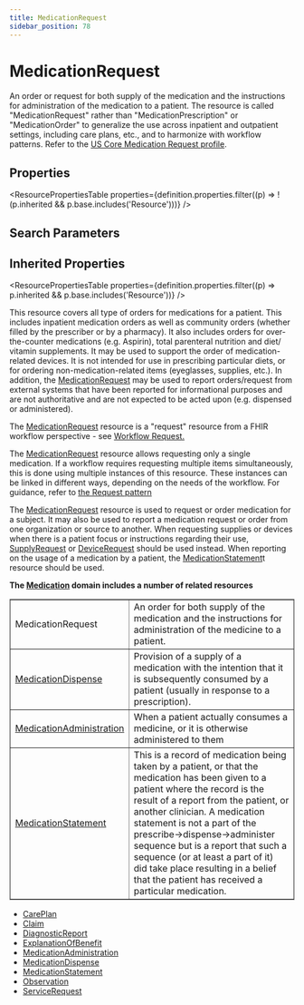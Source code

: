 ```yaml
---
title: MedicationRequest
sidebar_position: 78
---
```



# MedicationRequest

An order or request for both supply of the medication and the instructions for administration of the medication to a patient. The resource is called "MedicationRequest" rather than "MedicationPrescription" or "MedicationOrder" to generalize the use across inpatient and outpatient settings, including care plans, etc., and to harmonize with workflow patterns. Refer to the [US Core Medication Request profile](https://hl7.org/fhir/us/core/stu3.1.1/StructureDefinition-us-core-medicationrequest.html).

<Tabs queryString="section">
<TabItem value="schema" label="Schema" default>

## Properties

<ResourcePropertiesTable
  properties={definition.properties.filter((p) => !(p.inherited && p.base.includes('Resource')))}
/>

## Search Parameters

<SearchParamsTable searchParams={definition.searchParameters} />

## Inherited Properties

<ResourcePropertiesTable properties={definition.properties.filter((p) => p.inherited && p.base.includes('Resource'))} />

</TabItem>
  <TabItem value="usage" label="Usage">
    <div> <a name="scope"></a>  <p>     This resource covers all type of orders for medications for a patient. This includes inpatient medication orders as well as community orders (whether filled by the prescriber or by a pharmacy). It also includes orders for over-the-counter medications (e.g. Aspirin), total parenteral nutrition and diet/ vitamin supplements. It may be used to support the order of medication-related devices. It is not intended for use in prescribing particular diets, or for ordering non-medication-related items (eyeglasses, supplies, etc.).  In addition, the <a href="/docs/api/fhir/resources/medicationrequest">MedicationRequest</a> may be used to report orders/request from external systems that have been reported for informational purposes and are not authoritative and are not expected to be acted upon (e.g. dispensed or administered). </p>     <p>The <a href="/docs/api/fhir/resources/medicationrequest">MedicationRequest</a> resource is a "request" resource from a FHIR workflow perspective - see <a href="https://www.hl7.org/fhir/workflow.html#request">Workflow Request.</a></p>   <p> The <a href="/docs/api/fhir/resources/medicationrequest">MedicationRequest</a> resource allows requesting only a single medication. If a workflow requires requesting multiple items simultaneously, this is done using multiple instances of this resource. These instances can be linked in different ways, depending on the needs of the workflow. For guidance, refer to <a href="https://www.hl7.org/fhir/request.html#compound">the Request pattern</a> </p> </div>
    </TabItem>
  <TabItem value="relationships" label="Relationships">
    <div> <a name="bnr"></a>      <p>The <a href="/docs/api/fhir/resources/medicationrequest">MedicationRequest</a> resource is used to request or order medication for a subject. It may also be used to report a medication request or order from one organization or source to another.  When requesting supplies or devices when there is a patient focus or instructions regarding their use, <a href="/docs/api/fhir/resources/supplyrequest">SupplyRequest</a> or <a href="/docs/api/fhir/resources/devicerequest">DeviceRequest</a> should be used instead.  When reporting on the usage of a medication by a patient, the <a href="https://www.hl7.org/fhir/medicationStatement.html">MedicationStatement</a>t resource should be used.</p> <p> <b>The <a href="/docs/api/fhir/resources/medication">Medication</a> domain includes a number of related resources</b> </p> <table border="1" cellpadding="1" cellspacing="2" frame="box">     <tbody><tr>         <td>MedicationRequest</td>         <td>An order for both supply of the medication and the instructions for administration of the medicine to a patient.</td>     </tr>     <tr>         <td><a href="/docs/api/fhir/resources/medicationdispense">MedicationDispense</a></td>         <td>Provision of a supply of a medication with the intention that it is subsequently consumed by a patient (usually in response to a prescription).  </td>     </tr>     <tr>         <td><a href="/docs/api/fhir/resources/medicationadministration">MedicationAdministration</a></td>         <td>When a patient actually consumes a medicine, or it is otherwise administered to them</td>     </tr>     <tr>         <td><a href="/docs/api/fhir/resources/medicationstatement">MedicationStatement</a></td>         <td>This is a record of medication being taken by a patient, or that the medication has been given to a patient where the record is the result of a report from the patient, or another clinician.           A medication statement is not a part of the prescribe-&gt;dispense-&gt;administer sequence but is a report that such a sequence (or at least a part of it) did take place resulting in a belief that the patient has received a particular medication.         </td>     </tr> </tbody></table> </div>
    </TabItem>
  
  <TabItem value="referencedBy" label="Referenced By">
    <ul><li><a href="/docs/api/fhir/resources/careplan">CarePlan</a></li>
<li><a href="/docs/api/fhir/resources/claim">Claim</a></li>
<li><a href="/docs/api/fhir/resources/diagnosticreport">DiagnosticReport</a></li>
<li><a href="/docs/api/fhir/resources/explanationofbenefit">ExplanationOfBenefit</a></li>
<li><a href="/docs/api/fhir/resources/medicationadministration">MedicationAdministration</a></li>
<li><a href="/docs/api/fhir/resources/medicationdispense">MedicationDispense</a></li>
<li><a href="/docs/api/fhir/resources/medicationstatement">MedicationStatement</a></li>
<li><a href="/docs/api/fhir/resources/observation">Observation</a></li>
<li><a href="/docs/api/fhir/resources/servicerequest">ServiceRequest</a></li></ul>
    </TabItem>

</Tabs>
